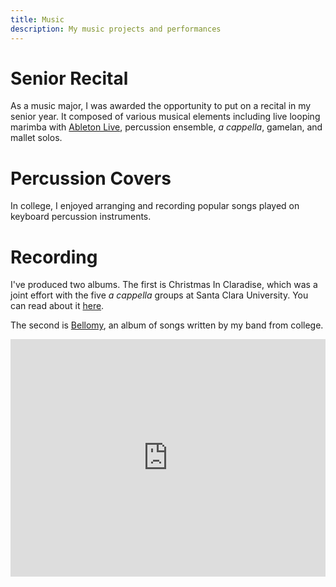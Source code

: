 ```yaml
---
title: Music
description: My music projects and performances
---
```


# Senior Recital
As a music major, I was awarded the opportunity to put on a recital in my senior year. It composed of various musical elements including live looping marimba with [Ableton Live](https://ableton.com), percussion ensemble, _a cappella_, gamelan, and mallet solos.

<VideoContainer
  src="https://www.youtube-nocookie.com/embed/QEQ5AZ_LAlQ"
  title='Ryan Rishi - "8 on Three and 9 on Two"'
/>

# Percussion Covers
In college, I enjoyed arranging and recording popular songs played on keyboard percussion instruments.

<VideoContainer
  src="https://www.youtube-nocookie.com/embed/sMzCV91D3ao"
  title='Ryan Rishi - "I Will Follow You Into The Dark" by Death Cab for Cutie [Percussion Cover]'
/>

# Recording
I've produced two albums. The first is Christmas In Claradise, which was a joint effort with the five <em>a cappella</em> groups at Santa Clara University. You can read about it [here](/blog/2015-12-27-the-twelve-days-of-an-a-cappella-christmas-album).

The second is [Bellomy](https://open.spotify.com/album/5Tbpm70sMQ2aUwdsEieHn5?si=pucr00KFSq-X_hMGfvNRrA), an album of songs written by my band from college.

<iframe
  src="https://open.spotify.com/embed/album/5Tbpm70sMQ2aUwdsEieHn5"
  title="Jagged Light - Bellomy"
  width="100%"
  height="380"
  frameBorder="0"
  allowtransparency="true"
  allow="autoplay; clipboard-write; encrypted-media; fullscreen; picture-in-picture"
/>
